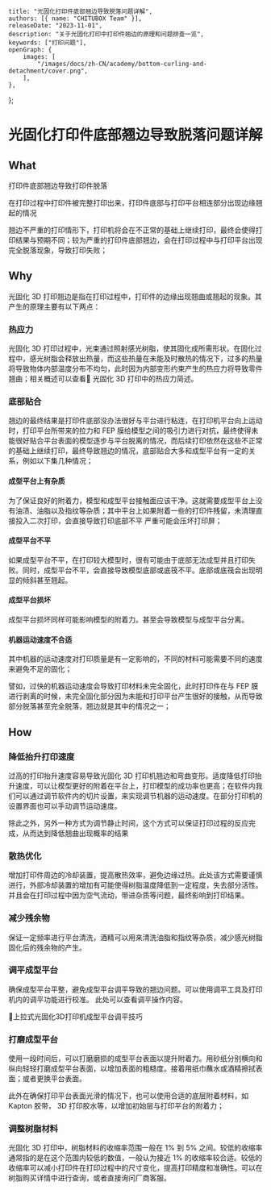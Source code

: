 	title: "光固化打印件底部翘边导致脱落问题详解",
	authors: [{ name: "CHITUBOX Team" }],
	releaseDate: "2023-11-01",
	description: "关于光固化打印中打印件翘边的原理和问题排查一览",
	keywords: ["打印问题"],
	openGraph: {
		images: [
			"/images/docs/zh-CN/academy/bottom-curling-and-detachment/cover.png",
		],
	},
};

# 光固化打印件底部翘边导致脱落问题详解

## What

打印件底部翘边导致打印件脱落

在打印过程中打印件被完整打印出来，打印件底部与打印平台相连部分出现边缘翘起的情况

翘边不严重的打印情形下，打印机将会在不正常的基础上继续打印，最终会使得打印结果与预期不同；较为严重的打印件底部翘边，会在打印过程中与打印平台出现完全脱落现象，导致打印失败；

## Why

光固化 3D 打印翘边是指在打印过程中，打印件的边缘出现翘曲或翘起的现象。其产生的原理主要有以下两点：

### 热应力

光固化 3D 打印过程中，光束通过照射感光树脂，使其固化成所需形状。在固化过程中，感光树脂会释放出热量，而这些热量在未能及时散热的情况下，过多的热量将导致物体内部温度分布不均匀，此时因为内部变形约束产生的热应力将导致零件翘曲；相关概述可以查看<Link href="/advanced/a-brief-overview-of-thermal-stress-in-resin-3d-printing">📃 光固化 3D 打印中的热应力简述</Link>。

<ImageContainer>
	<AntdImage
		alt="Thermal deformation"
		src={
			"/images/docs/zh-CN/academy/bottom-curling-and-detachment/thermal-deformation.png"
		}
	/>
</ImageContainer>

### 底部贴合

翘边的最终结果是打印件底部没办法很好与平台进行粘连，在打印机平台向上运动时，打印平台所带来的拉力和 FEP 膜给模型之间的吸引力进行对抗，最终使得未能很好贴合平台表面的模型逐步与平台脱离的情况，而后续打印依然在这些不正常的基础上继续打印，最终导致翘边的情况，底部贴合大多和成型平台有一定的关系，例如以下集几种情况；

<ImageContainer>
	<AntdImage
		alt="Upwarped bottom layers"
		src={
			"/images/docs/zh-CN/academy/bottom-curling-and-detachment/upwarped-bottom-layers.png"
		}
	/>
</ImageContainer>

#### 成型平台上有杂质

为了保证良好的附着力，模型和成型平台接触面应该干净。这就需要成型平台上没有油渍、油脂以及指纹等杂质；其中平台上如果附着一些的打印件残留，未清理直接投入二次打印，会直接导致打印底部不平 严重可能会压坏打印屏；

<ImageContainer>
	<AntdImage
		alt="Warp caused by residue"
		src={
			"/images/docs/zh-CN/academy/bottom-curling-and-detachment/warp-caused-by-residue.png"
		}
	/>
</ImageContainer>

#### 成型平台不平

如果成型平台不平，在打印较大模型时，很有可能由于底部无法成型并且打印失败。同时，成型平台不平，会直接导致模型底部或底筏不平。底部或底筏会出现明显的倾斜甚至翘起。

#### 成型平台损坏

成型平台损坏同样可能影响模型的附着力。甚至会导致模型与成型平台分离。

#### 机器运动速度不合适

其中机器的运动速度对打印质量是有一定影响的，不同的材料可能需要不同的速度来避免不足的固化；

譬如，过快的机器运动速度会导致打印材料未完全固化，此时打印件在与 FEP 膜进行剥离的时候，未完全固化部分因为未能和打印平台产生很好的接触，从而导致部分脱落甚至完全脱落，翘边就是其中的情况之一；

## How

### 降低抬升打印速度

过高的打印抬升速度容易导致光固化 3D 打印机翘边和弯曲变形。适度降低打印抬升速度，可以让模型更好的附着在平台上，打印模型的成功率也更高；在软件内我们可以通过调节软件内的切片设置，来实现调节机器的运动速度。在部分打印机的设置界面也可以手动调节运动速度。

除此之外，另外一种方式为调节静止时间，这个方式可以保证打印过程的反应完成，从而达到降低翘曲出现概率的结果

<ImageContainer>
	<AntdImage
		alt="Motion Parameters"
		src={
			"/images/docs/zh-CN/academy/bottom-curling-and-detachment/motion-params.png"
		}
	/>
</ImageContainer>

### 散热优化

增加打印件周边的冷却装置，提高散热效率，避免边缘过热。此处该方式需要谨慎进行，外部冷却装置的增加有可能使得树脂温度降低到一定程度，失去部分活性。并且会在打印过程中因为空气流动，带进杂质等问题，最终影响到打印结果。

### 减少残余物

保证一定频率进行平台清洗，酒精可以用来清洗油脂和指纹等杂质，减少感光树脂固化后的残余物的产生。

### 调平成型平台

确保成型平台平整，避免成型平台调平导致的翘边问题。可以使用调平工具及打印机内的调平功能进行校准。
此处可以查看调平操作内容。

<Link href="/advanced/how-to-level-the-build-plate-on-a-bottom-up-3d-printer">
	📃上拉式光固化3D打印机成型平台调平技巧
</Link>

### 打磨成型平台

使用一段时间后，可以打磨磨损的成型平台表面以提升附着力。用砂纸分别横向和纵向轻轻打磨成型平台表面，以增加表面的粗糙度。接着用纸巾蘸水或酒精擦拭表面；或者更换平台表面。

此外在确保打印平台表面光滑的情况下，也可以使用合适的底层附着材料，如 Kapton 胶带， 3D 打印胶水等，以增加初始层与打印平台的附着力；

### 调整树脂材料

光固化 3D 打印中，树脂材料的收缩率范围一般在 1% 到 5% 之间。较低的收缩率通常指的是在这个范围内较低的数值，一般认为接近 1% 的收缩率较合适。较低的收缩率可以减小打印件在打印过程中的尺寸变化，提高打印精度和准确性。可以在树脂购买详情中进行查询，或者直接询问厂商客服。

